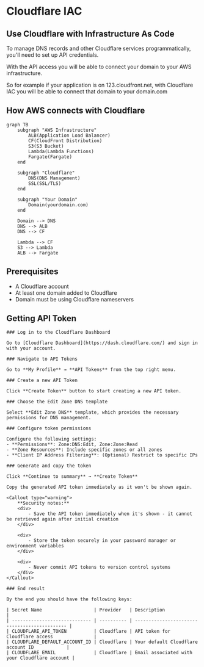 
# Cloudflare IAC

## Use Cloudflare with Infrastructure As Code

To manage DNS records and other Cloudflare services programmatically, you'll need to set up API credentials.

With the API access you will be able to connect your domain to your AWS infrastructure.

So for example if your application is on 123.cloudfront.net, with Cloudflare IAC you will be able to connect that domain to your domain.com

## How AWS connects with Cloudflare

```mermaid
graph TB
    subgraph "AWS Infrastructure"
        ALB(Application Load Balancer)
        CF(CloudFront Distribution)
        S3(S3 Bucket)
        Lambda(Lambda Functions)
        Fargate(Fargate)
    end

    subgraph "Cloudflare"
        DNS(DNS Management)
        SSL(SSL/TLS)
    end

    subgraph "Your Domain"
        Domain(yourdomain.com)
    end

    Domain --> DNS
    DNS --> ALB
    DNS --> CF

    Lambda --> CF
    S3 --> Lambda
    ALB --> Fargate

```

## Prerequisites

- A Cloudflare account
- At least one domain added to Cloudflare
- Domain must be using Cloudflare nameservers

## Getting API Token

<Steps>

    ### Log in to the Cloudflare Dashboard

    Go to [Cloudflare Dashboard](https://dash.cloudflare.com/) and sign in with your account.

    ### Navigate to API Tokens

    Go to **My Profile** → **API Tokens** from the top right menu.

    ### Create a new API Token

    Click **Create Token** button to start creating a new API token.

    ### Choose the Edit Zone DNS template

    Select **Edit Zone DNS** template, which provides the necessary permissions for DNS management.

    ### Configure token permissions

    Configure the following settings:
    - **Permissions**: Zone:DNS:Edit, Zone:Zone:Read
    - **Zone Resources**: Include specific zones or all zones
    - **Client IP Address Filtering**: (Optional) Restrict to specific IPs

    ### Generate and copy the token

    Click **Continue to summary** → **Create Token**

    Copy the generated API token immediately as it won't be shown again.

    <Callout type="warning">
        **Security notes:**
        <div>
            - Save the API token immediately when it's shown - it cannot be retrieved again after initial creation
        </div>

        <div>
            - Store the token securely in your password manager or environment variables
        </div>

        <div>
            - Never commit API tokens to version control systems
        </div>
    </Callout>

    ### End result

    By the end you should have the following keys:

    | Secret Name                   | Provider   | Description                                   |
    | ----------------------------- | ---------- | --------------------------------------------- |
    | CLOUDFLARE_API_TOKEN          | Cloudflare | API token for Cloudflare access               |
    | CLOUDFLARE_DEFAULT_ACCOUNT_ID | Cloudflare | Your default Cloudflare account ID            |
    | CLOUDFLARE_EMAIL              | Cloudflare | Email associated with your Cloudflare account |

</Steps>

